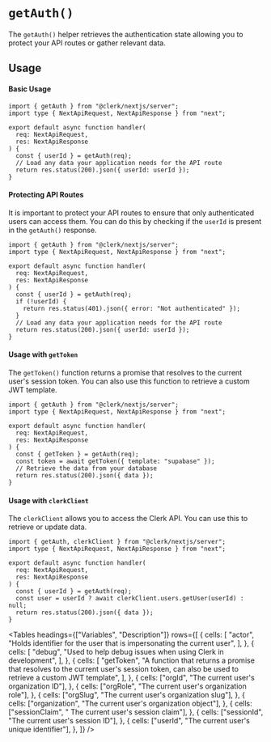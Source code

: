 
# `getAuth()`

The `getAuth()` helper retrieves the authentication state allowing you to protect your API routes or gather relevant data.

## Usage

#### Basic Usage

```tsx filename="pages/api/example.ts" copy
import { getAuth } from "@clerk/nextjs/server";
import type { NextApiRequest, NextApiResponse } from "next";

export default async function handler(
  req: NextApiRequest,
  res: NextApiResponse
) {
  const { userId } = getAuth(req);
  // Load any data your application needs for the API route
  return res.status(200).json({ userId: userId });
}
```

#### Protecting API Routes

It is important to protect your API routes to ensure that only authenticated users can access them. You can do this by checking if the `userId` is present in the `getAuth()` response.

```tsx filename="pages/api/example.ts" copy
import { getAuth } from "@clerk/nextjs/server";
import type { NextApiRequest, NextApiResponse } from "next";

export default async function handler(
  req: NextApiRequest,
  res: NextApiResponse
) {
  const { userId } = getAuth(req);
  if (!userId) {
    return res.status(401).json({ error: "Not authenticated" });
  }
  // Load any data your application needs for the API route
  return res.status(200).json({ userId: userId });
}
```

#### Usage with `getToken`

The `getToken()` function returns a promise that resolves to the current user's session token. You can also use this function to retrieve a custom JWT template.

```tsx filename="pages/api/example.ts" copy
import { getAuth } from "@clerk/nextjs/server";
import type { NextApiRequest, NextApiResponse } from "next";

export default async function handler(
  req: NextApiRequest,
  res: NextApiResponse
) {
  const { getToken } = getAuth(req);
  const token = await getToken({ template: "supabase" });
  // Retrieve the data from your database
  return res.status(200).json({ data });
}
```

#### Usage with `clerkClient`

The `clerkClient` allows you to access the Clerk API. You can use this to retrieve or update data.

```tsx filename="pages/api/example.ts" copy
import { getAuth, clerkClient } from "@clerk/nextjs/server";
import type { NextApiRequest, NextApiResponse } from "next";

export default async function handler(
  req: NextApiRequest,
  res: NextApiResponse
) {
  const { userId } = getAuth(req);
  const user = userId ? await clerkClient.users.getUser(userId) : null;
  return res.status(200).json({ data });
}
```

<Tables
  headings={["Variables", "Description"]}
  rows={[
    {
      cells: [
        "actor",
        "Holds identifier for the user that is impersonating the current user",
      ],
    },
    {
      cells: [
        "debug",
        "Used to help debug issues when using Clerk in development",
      ],
    },
    {
      cells: [
        "getToken",
        "A function that returns a promise that resolves to the current user's session token, can also be used to retrieve a custom JWT template",
      ],
    },
    {
      cells: ["orgId", "The current user's organization ID"],
    },
    {
      cells: ["orgRole", "The current user's organization role"],
    },
    {
      cells: ["orgSlug", "The current user's organization slug"],
    },
    {
      cells: ["organization", "The current user's organization object"],
    },
    {
      cells: ["sessionClaim", " The current user's session claim"],
    },
    {
      cells: ["sessionId", "The current user's session ID"],
    },
    {
      cells: ["userId", "The current user's unique identifier"],
    },
  ]}
/>
